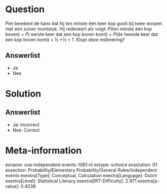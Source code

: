 Question
========

Pim berekent de kans dat hij ten minste één keer kop gooit bij twee
worpen met een zuiver muntstuk. Hij redeneert als volgt: *P*(ten minste
één kop boven) = *P*( eerste keer dat een kop boven komt) + *P*(de
tweede keer dat een kop boven komt) = ½ +½ = 1. Klopt deze redenering?

Answerlist
----------

* Ja
* Nee

Solution
========

Answerlist
----------

* Ja: Incorrect
* Nee: Correct

Meta-information
================
exname: uva-independent-events-1081-nl
extype: schoice
exsolution: 01
exsection: Probability/Elementary Probability/General Rules/Independent events
exextra[Type]: Conceptual, Calculation
exextra[Language]: Dutch
exextra[Level]: Statistical Literacy
exextra[IRT-Difficulty]: 2.971
exextra[p-value]: 0.4038
